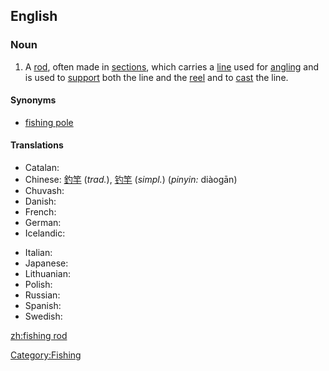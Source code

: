 ==English==
{{wikipedia}}
===Noun===
{{en-noun|sg=[[fishing]] [[rod]]}}

# A [[rod]], often made in [[sections]], which carries a [[line]] used for [[angling]] and is used to [[support]] both the line and the [[reel]] and to [[cast]] the line.

====Synonyms====
*[[fishing pole]]

====Translations====
{{trans-top|rod used for angling}}
* Catalan: {{t+|ca|canya de pescar|f}}
* Chinese: [[釣竿]] (''trad.''), [[钓竿]] (''simpl.'') (''pinyin:'' diàogān)
* Chuvash: {{t+|cv|вăлта}}
* Danish: {{t+|da|fiskestang|c}}
* French: {{t+|fr|canne à pêche|f}}
* German: {{t+|de|Angelrute|f}}
* Icelandic: {{t+|is|veiðistöng|f}}
{{trans-mid}}
* Italian: {{t+|it|canna da pesca|f}}
* Japanese: {{t+|ja|釣り竿|tr=tsurizao|sc=Jpan}}
* Lithuanian: {{t+|lt|meškerė}}
* Polish: {{t+|pl|wędka|f}}
* Russian: {{t+|ru|удочка}}
* Spanish: {{t+|es|caña de pesca|f}}
* Swedish: {{t+|sv|fiskespö|c}}
{{trans-bottom}}

[[Category:Fishing]]

[[zh:fishing rod]]